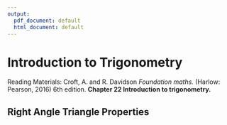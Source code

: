 ```yaml
---
output:
  pdf_document: default
  html_document: default
---
```

#  Introduction to Trigonometry

Reading Materials: \newline
Croft, A. and R. Davidson *Foundation maths.* (Harlow: Pearson, 2016) 6th edition. **Chapter 22 Introduction to trigonometry.**


## Right Angle Triangle Properties

